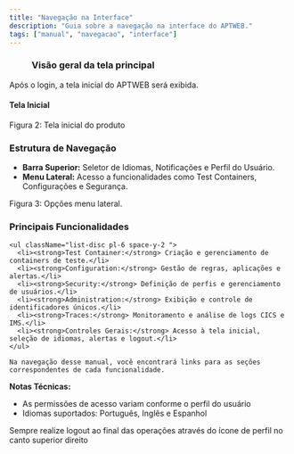 ```yaml
---
title: "Navegação na Interface"
description: "Guia sobre a navegação na interface do APTWEB."
tags: ["manual", "navegacao", "interface"]
---
```



### <span className="inline-flex items-center gap-2"><Menu size={20} /> Visão geral da tela principal</span>

Após o login, a tela inicial do APTWEB será exibida.

#### Tela Inicial

<div className="my-6">
  <MdxImage
    src="/images/docs/interface-web/navegacao/tela_inicial.png" 
    alt="Tela inicial."
    width={1200}
    height={700}
    className="rounded-lg border"
  />
  <p className="mt-2 text-sm text-muted-foreground">Figura 2: Tela inicial do produto</p>
</div>

### <span className="inline-flex items-center gap-2 mb-4"><ListTree size={20} /> Estrutura de Navegação</span>

<ul className="list-disc pl-6 space-y-2">
  <li><strong>Barra Superior:</strong> Seletor de Idiomas, Notificações e Perfil do Usuário.</li>
  <li><strong>Menu Lateral:</strong> Acesso a funcionalidades como Test Containers, Configurações e Segurança.</li>
</ul>

<div className="my-6">
  <MdxImage 
    src="/images/docs/interface-web/navegacao/menu_lateral.png" 
    alt="Opções menu lateral"
    width={800} 
    height={450}
    className="rounded-lg border"
  />
  <p className="mt-2 text-sm text-muted-foreground">Figura 3: Opções menu lateral.</p>
</div>

### <span className="inline-flex items-center gap-2 mb-4"><TerminalSquare size={20} />Principais Funcionalidades</span>

    <ul className="list-disc pl-6 space-y-2 ">
      <li><strong>Test Container:</strong> Criação e gerenciamento de containers de teste.</li>
      <li><strong>Configuration:</strong> Gestão de regras, aplicações e alertas.</li>
      <li><strong>Security:</strong> Definição de perfis e gerenciamento de usuários.</li>
      <li><strong>Administration:</strong> Exibição e controle de identificadores únicos.</li>
      <li><strong>Traces:</strong> Monitoramento e análise de logs CICS e IMS.</li>
      <li><strong>Controles Gerais:</strong> Acesso à tela inicial, seleção de idiomas, alertas e logout.</li>
    </ul>

    Na navegação desse manual, você encontrará links para as seções correspondentes de cada funcionalidade.

<div className="p-4 mt-6 bg-subtle rounded-lg">
  <strong className="">Notas Técnicas:</strong>
  <ul className="mt-2 list-disc pl-6">
    <li>As permissões de acesso variam conforme o perfil do usuário</li>
    <li>Idiomas suportados: Português, Inglês e Espanhol</li>
  </ul>
</div>

<MdxCallout type="warning">
  Sempre realize logout ao final das operações através do ícone de perfil no canto superior direito
</MdxCallout>
